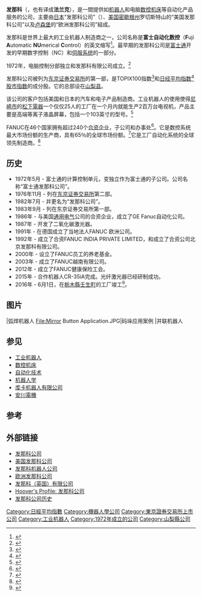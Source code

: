 {{Infobox company
|name             = 发那科公司
|native_name      = {{lang|en|FANUC Corporation}}
|logo             = [[Image:Fanuc_logo.svg|290px]]<br/>[[File:FANUC_LTD._Tsukuba_branch.jpg|250px]]
|caption          =[[筑波|筑波]]分公司
|type             = [[上市公司|上市公司]] [[株式会社|株式会社]] 
|traded_as        = {{TYO|6954}}<br>[[TOPIX|TOPIX 100 Component]]<br>[[Nikkei_225|Nikkei 225 Component]]
|foundation       = {{Start date and age|1958}}<ref name="FANUC Outline"/>
|founder          = 稲葉清右衛門<ref name="FANUC Outline"/>
|location         = {{日本}}[[山梨县|山梨县]][[南都留郡|南都留郡]][[忍野村|忍野村]] <small>{{Coord|35|26|43.8|N|138|50|34.1|E|region:JP-19_type:landmark|display=inline,title}}</small>
|key_people       = 稲葉清右衛門（名誉会长）<br/>稲葉善治（社长、总裁）
|area_served      = 全世界
|industry         = {{ubl|[[制造业|制造业]]|[[机器人|机器人]]}}
|products         = {{ubl|[[自动化技术|工厂自动化（FA）系统]]|[[工业机器人|工业机器人]]|[[数控机床|CNC]]控制器|激光系统}}
|revenue          = $ 60.81亿[[美元|美元]] （2015年）
                  （¥ 7297.6亿[[日圆|日圆]]）（2015年）
|operating_income = {{increase}}$ 24.82亿美元 （2015年）
                  （¥ 2978.39亿日圆）（2015年）
|net_income       = {{increase}}$  17.3亿美元 （2015年）
                  （¥ 2075.99亿日圆）（2015年）
|assets           = $ 126.4 亿[[美元|美元]] （2016年）<ref>{{Cite web |url=http://www.forbes.com/companies/fanuc/ |title=存档副本 |accessdate=2017-06-10 |archive-date=2017-06-17 |archive-url=https://web.archive.org/web/20170617224813/https://www.forbes.com/companies/fanuc/ |dead-url=no }}</ref>
|num_employees    = 5,469（综合）（2016年5月）
|homepage         = [http://www.fanuc.co.jp/eindex.htm 官方网站]
|footnotes        = <ref name="FANUC Outline">{{cite web |url=http://www.fanuc.co.jp/en/profile/outline.html |accessdate=2013-03-31 |title=Company Outline |publisher=FANUC Corporation |archive-date=2016-03-06 |archive-url=https://web.archive.org/web/20160306154741/http://fanuc.co.jp/en/profile/outline.html |dead-url=no }}</ref><ref>{{cite web |url=https://www.google.com/finance?q=TYO:6954 |title=FANUC Corporate Profile |accessdate=2014-03-19 |publisher=[[Google_Finance|Google Finance]] |archive-date=2017-03-31 |archive-url=https://web.archive.org/web/20170331061553/http://www.google.com/finance?q=TYO%3A6954 |dead-url=no }}</ref><ref>{{cite web |title=Annual Report 2013 |url=http://www.fanuc.co.jp/en/ir/pdf/annualreport2013_e.pdf |accessdate=2013-03-31 |date=2014-02-06 |publisher=FANUC Corporation |deadurl=yes |archiveurl=https://web.archive.org/web/20140320012437/http://www.fanuc.co.jp/en/ir/pdf/annualreport2013_e.pdf |archivedate=2014-03-20 }}</ref>
|intl             = yes
}}

'''发那科'''（{{lang-en|FANUC}}，也有译成'''法兰克'''），是一間提供如[[机器人|机器人]]和电脑[[数控机床|数控机床]]等自动化产品服务的公司，主要由[[日本|日本]]“发那科公司”（{{jpn|j=ファナック株式会社|rm=Fanakku Kabushikigaisha}}）、[[美国|美国]][[密歇根州|密歇根州]]罗切斯特山的“美国发那科公司”以及[[卢森堡|卢森堡]]的“欧洲发那科公司”組成。

发那科是世界上最大的工业机器人制造商之一，公司名称是'''富士自动化数控'''（'''F'''uji '''A'''utomatic '''NU'''merical '''C'''ontrol）的英文缩写<ref>{{Cite web |url=http://www.fanuc.co.jp/ja/profile/news/pdf/fanucnews2015iii.pdf |title=FANUC News 2015 |date= |accessdate=2016-06-24 |archive-url=https://web.archive.org/web/20160324164024/http://fanuc.co.jp/ja/profile/news/pdf/fanucnews2015iii.pdf |archive-date=2016-03-24 |dead-url=yes }}</ref>。最早期的发那科公司是[[富士通|富士通]]开发的早期数字控制（NC）和[[伺服機構|伺服系统]]的一部分。

1972年，电脑控制分部独立和发那科有限公司成立。<ref>{{cite web |url=http://www.fanuc.co.jp/en/profile/index.htm |title=FANUC's Management - Profile |accessdate=2008-06-06 |publisher=FANUC Corporation |archive-date=2008-06-08 |archive-url=https://web.archive.org/web/20080608195806/http://www.fanuc.co.jp/en/profile/index.htm |dead-url=no }}</ref>

发那科公司被列为[[东京证券交易所|东京证券交易所]]的第一部，是TOPIX100指数<ref>{{cite web |url=http://www.tse.or.jp/english/market/topix/data/b7gje60000003v9e-att/Core30-201310-e.pdf |title=TOPIX Core30 Components |publisher=[[Japan_Exchange_Group|Japan Exchange Group]] |accessdate=2014-03-19 |deadurl=yes |archiveurl=https://web.archive.org/web/20140513220730/http://www.tse.or.jp/english/market/topix/data/b7gje60000003v9e-att/Core30-201310-e.pdf |archivedate=2014-05-13 }}</ref>和[[日经平均指数|日经平均指数]]<ref>{{cite web |url=http://indexes.nikkei.co.jp/en/nkave/index/component?idx=nk225#23 |title=Components:Nikkei Stock Average |publisher=[[Nikkei_Inc.|Nikkei Inc.]] |accessdate=2014-03-19 |archive-date=2016-11-14 |archive-url=https://web.archive.org/web/20161114003556/http://indexes.nikkei.co.jp/en/nkave/index/component?idx=nk225#23 |dead-url=no }}</ref>[[股市指数|股市指数]]的成分股。它的总部设在[[山梨县|山梨县]]。

该公司的客户包括美国和日本的汽车和电子产品制造商。工业机器人的使用使得[[尼崎市|尼崎市]]的[[松下電器|松下電器]]一个仅仅25人的工厂在一个月内就能生产2百万台电视机，产品主要是高端等离子液晶屏幕，包括一个103英寸的型号。<ref>{{Cite web |url=http://www.trustedreviews.com/tvs/review/2007/10/24/Panasonic-Press-Tour-Japan-2007/p3 |title=TrustedReviews.com Panasonic Press Tour Japan 2007 p2-3 |accessdate=2015-04-30 |archive-date=2008-10-10 |archive-url=https://web.archive.org/web/20081010212053/http://www.trustedreviews.com/tvs/review/2007/10/24/Panasonic-Press-Tour-Japan-2007/p3 |dead-url=no }}</ref>

FANUC在46个国家拥有超过240个[[合资企业|合资企业]]，子公司和办事处<ref>{{cite web|title=Annual Report 2015|url=http://www.fanuc.co.jp/en/ir/annualreport/pdf/annualreport2015_e.pdf|publisher=FANUC Corporation|access date=2016-01-23|accessdate=2017-06-10|archive-date=2017-07-12|archive-url=https://web.archive.org/web/20170712205645/http://www.fanuc.co.jp/en/ir/annualreport/pdf/annualreport2015_e.pdf|dead-url=no}}</ref>。它是数控系统最大市场份额的生产商，具有65％的全球市场份额。<ref>{{cite web |url=http://www.engineering.com/Products.aspx?page=comp/FAN011 |title=FANUC company profile |publisher=ENGINEERING.com, Inc. |accessdate=2014-09-17 |archive-date=2017-06-27 |archive-url=https://web.archive.org/web/20170627020416/http://www.engineering.com/Products.aspx?page=comp%2FFAN011 |dead-url=no }}</ref>它是工厂自动化系统的全球领先制造商。<ref>{{cite web |url=http://www.fanuc.eu/en/about-us/history |title=FANUC History |publisher=FANUC Europe Corporation |accessdate=2014-03-19 |archive-date=2015-03-16 |archive-url=https://web.archive.org/web/20150316050904/http://www.fanuc.eu/en/about-us/history |dead-url=yes }}</ref>

== 历史 ==
* 1972年5月 - 富士通的计算控制单元，变独立作为富士通的子公司。公司名称“富士通发那科公司”。
* 1976年11月 - 列在[[东京证券交易所|东京证券交易所]]第二部。
* 1982年7月 - 并更名为“发那科公司”。
* 1983年9月 - 列在东京证券交易所第一部。
* 1986年 - 与美国[[通用电气|通用电气]]公司的合资企业，成立了GE Fanuc自动化公司。
* 1987年 - 开发了二氧化碳激光器。
* 1991年 - 在德国成立了当地法人FANUC 欧洲公司。
* 1992年 - 成立了合资FANUC INDIA PRIVATE LIMITED，和成立了合资公司北京发那科有限公司。
* 2000年 - 设立了FANUC员工的养老基金。
* 2003年 - 成立了FANUC越南有限公司。
* 2012年 - 成立了FANUC健康保险工会。
* 2015年 - 合作机器人CR-35iA完成。光纤激光器已经研制成功。
* 2016年 - 6月1日，在[[栃木縣|栃木縣]][[壬生町|壬生町]]的工厂竣工<ref>{{cite web|url=https://www.facebook.com/mibutown.smile/posts/819643734835453|title=壬生町長のすまいるとーく|publisher=[[facebook|facebook]]|format=|date=|accessdate=2016-08-28}}</ref>。

== 图片 ==
<gallery>
|弧焊机器人
File:Mirror Button Application.JPG|码垛应用案例
|并联机器人
</gallery>

== 参见 ==
{{Portal|机器人学}}
* [[工业机器人|工业机器人]]
* [[数控机床|数控机床]]
* [[自动化技术|自动化技术]]
* [[机器人学|机器人学]]
* [[库卡|库卡机器人有限公司]]
* [[安川電機|安川電機]]

== 参考 ==
{{reflist}}

== 外部链接 ==
{{Commons category|FANUC}}
* [http://www.fanuc.co.jp/eindex.htm 发那科公司]{{Wayback|url=http://www.fanuc.co.jp/eindex.htm |date=20150502004854 }} {{en icon}}
* [http://www.fanucamerica.com/ 美国发那科公司]{{Wayback|url=http://www.fanucamerica.com/ |date=20150426041232 }} {{en icon}}
* [https://web.archive.org/web/20141219191201/http://www.fanucrobotics.com/ 发那科机器人公司] {{en icon}}
* [http://www.fanuc.eu/ 欧洲发那科公司]{{Wayback|url=http://www.fanuc.eu/ |date=20150408034705 }} {{en icon}}
* [http://www.fanucrobotics.co.uk/ 发那科（英国）有限公司]{{Wayback|url=http://www.fanucrobotics.co.uk/ |date=20150402172930 }} {{en icon}}
* [http://www.hoovers.com/fanuc/--ID__55820--/free-co-factsheet.xhtml Hoover's Profile: 发那科公司]{{Wayback|url=http://www.hoovers.com/fanuc/--ID__55820--/free-co-factsheet.xhtml |date=20150924051154 }} {{en icon}}
* [http://www.fanuc.co.jp/en/profile/history/index.html 发那科公司历史]{{Wayback|url=http://www.fanuc.co.jp/en/profile/history/index.html |date=20150502003136 }} {{en icon}}{{jp icon}}

{{Electronics industry in Japan}}
{{TOPIX 100}}
{{日經平均指數}}

{{DEFAULTSORT:Fanuc}}
[[Category:日經平均指數|Category:日經平均指數]]
[[Category:機器人學公司|Category:機器人學公司]]
[[Category:東京證券交易所上市公司|Category:東京證券交易所上市公司]]
[[Category:工业机器人|Category:工业机器人]]
[[Category:1972年成立的公司|Category:1972年成立的公司]]
[[Category:山梨縣公司|Category:山梨縣公司]]